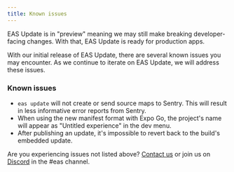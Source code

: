 ```yaml
---
title: Known issues
---
```


EAS Update is in "preview" meaning we may still make breaking developer-facing changes. With that, EAS Update is ready for production apps.

With our initial release of EAS Update, there are several known issues you may encounter. As we continue to iterate on EAS Update, we will address these issues.

### Known issues

- `eas update` will not create or send source maps to Sentry. This will result in less informative error reports from Sentry.
- When using the new manifest format with Expo Go, the project's name will appear as "Untitled experience" in the dev menu.
- After publishing an update, it's impossible to revert back to the build's embedded update.

Are you experiencing issues not listed above? [Contact us](https://expo.dev/contact) or join us on [Discord](https://chat.expo.dev/) in the #eas channel.
